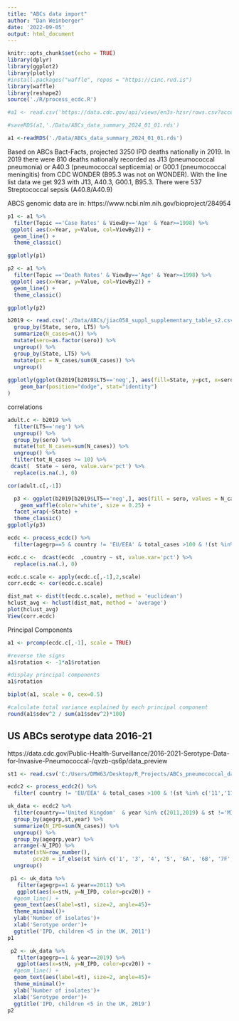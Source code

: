 ```yaml
---
title: "ABCs data import"
author: "Dan Weinberger"
date: '2022-09-05'
output: html_document
---
```


```r
knitr::opts_chunk$set(echo = TRUE)
library(dplyr)
library(ggplot2)
library(plotly)
#install.packages("waffle", repos = "https://cinc.rud.is") 
library(waffle)
library(reshape2)
source('./R/process_ecdc.R')
```


```r
#a1 <- read.csv('https://data.cdc.gov/api/views/en3s-hzsr/rows.csv?accessType=DOWNLOAD')

#saveRDS(a1,'./Data/ABCs_data_summary_2024_01_01.rds')

a1 <-readRDS('./Data/ABCs_data_summary_2024_01_01.rds')
```

Based on ABCs Bact-Facts, projected 3250 IPD deaths nationally in 2019. In 2019 there were 810 deaths nationally recorded as J13 (pneumococcal pneumonia) or A40.3 (pneumococcal septicemia) or G00.1 (pneumococcal meningitis) from CDC WONDER (B95.3 was not on WONDER). With the line list data we get 923 with J13, A40.3, G00.1, B95.3. There were 537 Streptococcal sepsis (A40.8/A40.9)


ABCS genomic data are in: https://www.ncbi.nlm.nih.gov/bioproject/284954

```r
p1 <- a1 %>%
  filter(Topic =='Case Rates' & ViewBy=='Age' & Year>=1998) %>%
 ggplot( aes(x=Year, y=Value, col=ViewBy2)) +
  geom_line() +
  theme_classic() 

ggplotly(p1)
```

```r
p2 <- a1 %>%
  filter(Topic =='Death Rates' & ViewBy=='Age' & Year>=1998) %>%
 ggplot( aes(x=Year, y=Value, col=ViewBy2)) +
  geom_line() +
  theme_classic() 

ggplotly(p2)
```


```r
b2019 <- read.csv('./Data/ABCs/jiac058_suppl_supplementary_table_s2.csv') %>%
  group_by(State, sero, LT5) %>%
  summarize(N_cases=n()) %>%
  mutate(sero=as.factor(sero)) %>%
  ungroup() %>%
  group_by(State, LT5) %>%
  mutate(pct = N_cases/sum(N_cases)) %>%
  ungroup()
  
ggplotly(ggplot(b2019[b2019$LT5=='neg',], aes(fill=State, y=pct, x=sero)) + 
    geom_bar(position="dodge", stat="identity") 
) 
```
correlations
```r

adult.c <- b2019 %>%
  filter(LT5=='neg') %>%
  ungroup() %>%
  group_by(sero) %>%
  mutate(tot_N_cases=sum(N_cases)) %>%
  ungroup() %>%
  filter(tot_N_cases >= 10) %>%
 dcast(  State ~ sero, value.var='pct') %>%
  replace(is.na(.), 0)

cor(adult.c[,-1])
```



```r


  p3 <- ggplot(b2019[b2019$LT5=='neg',], aes(fill = sero, values = N_cases)) +
    geom_waffle(color='white', size = 0.25) +
  facet_wrap(~State) +
  theme_classic()
ggplotly(p3)
```


```r
ecdc <- process_ecdc() %>%
  filter(agegrp==5 & country != 'EU/EEA' & total_cases >100 & !(st %in% c('11','11F','19','36','39','43','7','17','Other')))

ecdc.c <-  dcast(ecdc  ,country ~ st, value.var='pct') %>%
  replace(is.na(.), 0)

ecdc.c.scale <- apply(ecdc.c[,-1],2,scale)
corr.ecdc <- cor(ecdc.c.scale)

dist_mat <- dist(t(ecdc.c.scale), method = 'euclidean')
hclust_avg <- hclust(dist_mat, method = 'average')
plot(hclust_avg)
View(corr.ecdc)
```

Principal Components
```r

a1 <- prcomp(ecdc.c[,-1], scale = TRUE)

#reverse the signs
a1$rotation <- -1*a1$rotation

#display principal components
a1$rotation

biplot(a1, scale = 0, cex=0.5)

#calculate total variance explained by each principal component
round(a1$sdev^2 / sum(a1$sdev^2)*100)

```


## US ABCs serotype data 2016-21
https://data.cdc.gov/Public-Health-Surveillance/2016-2021-Serotype-Data-for-Invasive-Pneumococcal-/qvzb-qs6p/data_preview
```r
st1 <- read.csv('C:/Users/DMW63/Desktop/R_Projects/ABCs_pneumococcal_data/Data/2016-2021_Serotype_Data_for_Invasive_Pneumococcal_Disease_Cases_by_Age_Group_from_Active_Bacterial_Core_surveillance_20240101.csv') 

```

```r
ecdc2 <- process_ecdc2() %>%
  filter( country != 'EU/EEA' & total_cases >100 & !(st %in% c('11','11F','19','36','39','43','7','17','Other')))

uk_data <- ecdc2 %>%
  filter(country=='United Kingdom'  & year %in% c(2011,2019) & st !='MISS') %>%
  group_by(agegrp,st,year) %>%
  summarize(N_IPD=sum(N_cases)) %>%
  ungroup() %>%
  group_by(agegrp,year) %>%
  arrange(-N_IPD) %>%
  mutate(stN=row_number(),
        pcv20 = if_else(st %in% c('1', '3', '4', '5', '6A', '6B', '7F', '8', '9V', '10A', '11A', '12F', '14', '15B', '18C', '19A', '19F', '22F', '23F','33F'),'PCV20','Other')) %>%
  ungroup()

```

```r
 p1 <- uk_data %>% 
   filter(agegrp==1 & year==2011) %>%
   ggplot(aes(x=stN, y=N_IPD, color=pcv20)) +
  #geom_line() +
  geom_text(aes(label=st), size=2, angle=45)+
  theme_minimal()+
  ylab('Number of isolates')+
  xlab('Serotype order')+
  ggtitle('IPD, children <5 in the UK, 2011')
p1

 p2 <- uk_data %>% 
   filter(agegrp==1 & year==2019) %>%
   ggplot(aes(x=stN, y=N_IPD, color=pcv20)) +
  #geom_line() +
  geom_text(aes(label=st), size=2, angle=45)+
  theme_minimal()+
  ylab('Number of isolates')+
  xlab('Serotype order')+
  ggtitle('IPD, children <5 in the UK, 2019')
p2

```

